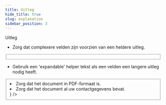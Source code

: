 ```yaml
---
title: Uitleg
hide_title: true
slug: explanation
sidebar_position: 3
---
```



<Heading type="h2">Uitleg</Heading>

- Zorg dat complexere velden zijn voorzien van een heldere uitleg.

<ComponentExample>
  <FormLayout>
    <Fieldset legend="Uw aanvraag">
      <FileInputField label="Upload uw document" helperText="Zorg dat het document in PDF-formaat is." />
      <TextInputField label="Uw vraag" inputType="textarea" helperText="Beschrijf beknopt wat uw vraag is." />
    </Fieldset>
  </FormLayout>
</ComponentExample>

- Gebruik een 'expandable' helper tekst als een velden een langere uitleg nodig heeft.

<ComponentExample>
  <FormLayout>
    <Fieldset legend="Uw aanvraag">
      <FileInputField
        label="Upload uw document"
        expandableHelperText={true}
        expandableHelperTextTitle="Voorwaarden voor uw document"
        helperText={
          <ul>
            <li>Zorg dat het document in PDF-formaat is.</li>
            <li>Zorg dat het document al uw contactgegevens bevat.</li>
          </ul>
        }
      />
    </Fieldset>
  </FormLayout>
</ComponentExample>
